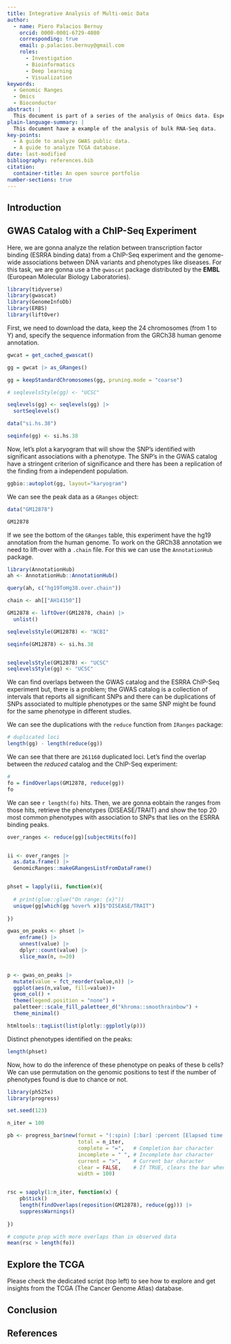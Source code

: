```yaml
---
title: Integrative Analysis of Multi-omic Data
author:
  - name: Piero Palacios Bernuy
    orcid: 0000-0001-6729-4080
    corresponding: true
    email: p.palacios.bernuy@gmail.com
    roles:
      - Investigation
      - Bioinformatics
      - Deep learning
      - Visualization
keywords:
  - Genomic Ranges
  - Omics
  - Bioconductor
abstract: |
  This document is part of a series of the analysis of Omics data. Especifically, here is showed how to analyze bulk RNA-Seq data with Bioconductor packages. Also, it's showcased how to make plots of the RNA data in the context of differentially gene expression and gene-sets. 
plain-language-summary: |
  This document have a example of the analysis of bulk RNA-Seq data.
key-points:
  - A guide to analyze GWAS public data.
  - A guide to analyze TCGA database.
date: last-modified
bibliography: references.bib
citation:
  container-title: An open source portfolio
number-sections: true
---
```


## Introduction



## GWAS Catalog with a ChIP-Seq Experiment

Here,  we are gonna analyze the relation between transcription factor binding (ESRRA binding data) from a ChIP-Seq experiment and the genome-wide associations between DNA variants and phenotypes like diseases. For this task, we are gonna use a the `gwascat` package distributed by the **EMBL** (European Molecular Biology Laboratories).


```r
library(tidyverse)
library(gwascat)
library(GenomeInfoDb)
library(ERBS)
library(liftOver)
```

First, we need to download the data, keep the 24 chromosomes (from 1 to Y) and, specify the sequence information from the GRCh38 human genome annotation.

```r

gwcat = get_cached_gwascat()

gg = gwcat |> as_GRanges()

gg = keepStandardChromosomes(gg, pruning.mode = "coarse")

# seqlevelsStyle(gg) <- "UCSC"

seqlevels(gg) <- seqlevels(gg) |> 
  sortSeqlevels()

data("si.hs.38")

seqinfo(gg) <- si.hs.38

```

Now, let's plot a karyogram that will show the SNP's identified with significant associations with a phenotype. The SNP's in the GWAS catalog have a stringent criterion of significance and there has been a replication of the finding from a independent population.

```r
ggbio::autoplot(gg, layout="karyogram")
```

We can see the peak data as a `GRanges` object: 

```r
data("GM12878")

GM12878

```

If we see the bottom of the `GRanges` table, this experiment have the hg19 annotation from the human genome. To work on the GRCh38 annotation we need to lift-over with a `.chain` file. For this we can use the `AnnotationHub` package.

```r
library(AnnotationHub)
ah <- AnnotationHub::AnnotationHub()

query(ah, c("hg19ToHg38.over.chain"))

chain <- ah[["AH14150"]]

```

```r
GM12878 <- liftOver(GM12878, chain) |> 
  unlist()

seqlevelsStyle(GM12878) <- "NCBI"

seqinfo(GM12878) <- si.hs.38


seqlevelsStyle(GM12878) <- "UCSC"
seqlevelsStyle(gg) <- "UCSC"
```

We can find overlaps between the GWAS catalog and the ESRRA ChIP-Seq experiment but, there is a problem; the GWAS catalog is a collection of intervals that reports all significant SNPs and there can be duplications of SNPs associated to multiple phenotypes or the same SNP might be found for the same phenotype in different studies.

We can see the duplications with the `reduce` function from `IRanges` package:


```r
# duplicated loci
length(gg) - length(reduce(gg))

```
We can see that there are `261160` duplicated loci. Let's find the overlap between the *reduced* catalog and the ChIP-Seq experiment:

```r
#
fo = findOverlaps(GM12878, reduce(gg))
fo

```
We can see `r length(fo)` hits. Then, we are gonna eobtain the ranges from those hits, retrieve the phenotypes (DISEASE/TRAIT) and show the top 20 most common phenotypes with association to SNPs that lies on the ESRRA binding peaks.

```r
over_ranges <- reduce(gg)[subjectHits(fo)]


ii <- over_ranges |> 
  as.data.frame() |> 
  GenomicRanges::makeGRangesListFromDataFrame()


phset = lapply(ii, function(x){
  
  # print(glue::glue("On range: {x}"))
  unique(gg[which(gg %over% x)]$"DISEASE/TRAIT")
  
})

gwas_on_peaks <- phset |> 
    enframe() |> 
    unnest(value) |> 
    dplyr::count(value) |> 
    slice_max(n, n=20)


p <- gwas_on_peaks |> 
  mutate(value = fct_reorder(value,n)) |> 
  ggplot(aes(n,value, fill=value))+
  geom_col() +
  theme(legend.position = "none") +
  paletteer::scale_fill_paletteer_d("khroma::smoothrainbow") +
  theme_minimal()

htmltools::tagList(list(plotly::ggplotly(p)))
```

Distinct phenotypes identified on the peaks:

```r
length(phset)
```

Now, how to do the inference of these phenotype on peaks of these b cells? We can use permutation on the genomic positions to test if the number of phenotypes found is due to chance or not.

```r
library(ph525x)
library(progress)

set.seed(123)

n_iter = 100

pb <- progress_bar$new(format = "(:spin) [:bar] :percent [Elapsed time: :elapsedfull || Estimated time remaining: :eta]",
                       total = n_iter,
                       complete = "=",   # Completion bar character
                       incomplete = " ", # Incomplete bar character
                       current = ">",    # Current bar character
                       clear = FALSE,    # If TRUE, clears the bar when finish
                       width = 100)   


rsc = sapply(1:n_iter, function(x) {
    pb$tick()
    length(findOverlaps(reposition(GM12878), reduce(gg))) |> 
    suppressWarnings()
    
})

# compute prop with more overlaps than in observed data
mean(rsc > length(fo))

```



## Explore the TCGA

Please check the dedicated script (top left) to see how to explore and get insights from the TCGA (The Cancer Genome Atlas) database.


## Conclusion

## References {.unnumbered}

:::{#refs}

:::